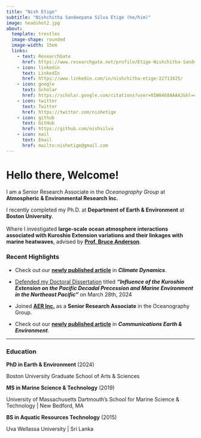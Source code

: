 ```yaml
---
title: "Nish Etige"
subtitle: "Nishchitha Sandeepana Silva Etige (he/him)"
image: headshot2.jpg
about: 
  template: trestles
  image-shape: rounded
  image-width: 15em
  links:
    - text: ResearchGate
      href: https://www.researchgate.net/profile/Etige-Nishchitha-Sandeepana-Silva-2
    - icon: linkedin
      text: LinkedIn
      href: https://www.linkedin.com/in/nishchitha-etige-22713425/
    - icon: google
      text: Scholar
      href: https://scholar.google.com/citations?user=0IW8468AAAAJ&hl=en
    - icon: twitter
      text: Twitter
      href: https://twitter.com/nishetige
    - icon: github
      text: GitHub
      href: https://github.com/nishsilva
    - icon: mail
      text: Email
      href: mailto:nishetige@gmail.com
---
```


# **Hello there, Welcome!**

I am a Senior Research Associate in the *Oceanography Group* at **Atmospheric & Environmental Research Inc.**

I recently completed my Ph.D. at **Department of Earth & Environment** at **Boston University**.\
\
Where I investigated **large-scale ocean atmosphere interactions associated with Kuroshio Extension variations and their linkages with marine heatwaves**, advised by [**Prof. Bruce Anderson**](https://www.bu.edu/earth/profiles/bruce-anderson/).\

### **Recent Highlights**

-   Check out our [**newly published article**](https://rdcu.be/dSJH7) in ***Climate Dynamics***.

-   [Defended my Doctoral Dissertation](https://www.bu.edu/earth/2024/03/29/congratulations-to-dr-nishchitha-etige-on-your-successfully-completing-your-ph-d-defense/) titled ***"Influence of the Kuroshio Extension on the Pacific Decadal Precession and Marine Environment in the Northeast Pacific"*** on March 28th, 2024

-   Joined [**AER Inc.**](aer.com) as a **Senior Research Associate** in the Oceanography Group.

-   Check out our [**newly published article**](https://www.nature.com/articles/s43247-023-01010-1) in ***Communications Earth & Environment***.

------------------------------------------------------------------------

### Education

**PhD in Earth & Environment** (2024)

Boston University Graduate School of Arts & Sciences

**MS in Marine Science & Technology** (2019)

University of Massachusetts Dartmouth's School for Marine Science & Technology \| New Bedford, MA

**BS in Aquatic Resources Technology** (2015)

Uva Wellassa University \| Sri Lanka

